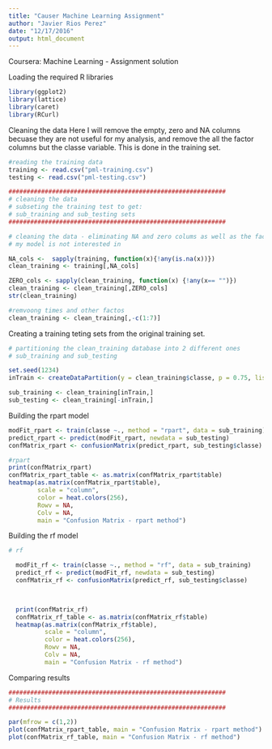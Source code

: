 ```yaml
---
title: "Causer Machine Learning Assignment"
author: "Javier Rios Perez"
date: "12/17/2016"
output: html_document
---
```


Coursera: Machine Learning - Assignment solution

Loading the required R libraries 
```r
library(ggplot2)
library(lattice)
library(caret)
library(RCurl)
```

Cleaning the data
Here I will remove the empty, zero and NA columns becuase they are not useful
for my analysis, and remove the all the factor columns but the classe variable.
This is done in the training set.

```r
#reading the training data
training <- read.csv("pml-training.csv")
testing <- read.csv("pml-testing.csv")

############################################################
# cleaning the data
# subseting the training test to get: 
# sub_training and sub_testing sets
############################################################

# cleaning the data - eliminating NA and zero colums as well as the factor cols that
# my model is not interested in

NA_cols <-  sapply(training, function(x){!any(is.na(x))})
clean_training <- training[,NA_cols]

ZERO_cols <- sapply(clean_training, function(x) {!any(x== "")})
clean_training <- clean_training[,ZERO_cols]
str(clean_training)

#remvoong times and other factos
clean_training <- clean_training[,-c(1:7)]

```

Creating a training teting sets from the original training set.

```r
# partitioning the clean_training database into 2 different ones
# sub_training and sub_testing

set.seed(1234)
inTrain <- createDataPartition(y = clean_training$classe, p = 0.75, list = FALSE)

sub_training <- clean_training[inTrain,]
sub_testing <- clean_training[-inTrain,]

```

Building the rpart model

```r

modFit_rpart <- train(classe ~., method = "rpart", data = sub_training)
predict_rpart <- predict(modFit_rpart, newdata = sub_testing)
confMatrix_rpart <- confusionMatrix(predict_rpart, sub_testing$classe)


```

```r
#rpart
print(confMatrix_rpart)
confMatrix_rpart_table <- as.matrix(confMatrix_rpart$table)
heatmap(as.matrix(confMatrix_rpart$table),
        scale = "column",
        color = heat.colors(256),
        Rowv = NA,
        Colv = NA,
        main = "Confusion Matrix - rpart method")
```


Building the rf model
```r
# rf

  modFit_rf <- train(classe ~., method = "rf", data = sub_training)
  predict_rf <- predict(modFit_rf, newdata = sub_testing)
  confMatrix_rf <- confusionMatrix(predict_rf, sub_testing$classe)

  
```

```r
  print(confMatrix_rf)
  confMatrix_rf_table <- as.matrix(confMatrix_rf$table)
  heatmap(as.matrix(confMatrix_rf$table),
          scale = "column",
          color = heat.colors(256),
          Rowv = NA,
          Colv = NA,
          main = "Confusion Matrix - rf method")
```

Comparing results

```r
############################################################
# Results
############################################################

par(mfrow = c(1,2))
plot(confMatrix_rpart_table, main = "Confusion Matrix - rpart method")
plot(confMatrix_rf_table, main = "Confusion Matrix - rf method")  
  
```

